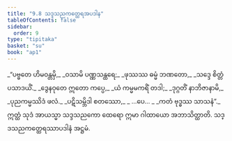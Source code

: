 ```yaml
---
title: "9.8 သဒ္ဒသညကတ္ထေရအပဒါန"
tableOfContents: false
sidebar:
  order: 9
type: "tipitaka"
basket: "su"
book: "ap1"
---
```



<DynamicBreadcrumb />

<Division number="43" book="ap1">

<Paragraph number="1742" type="verses" book="ap1">
_“ပဗ္ဗတေ ဟိမဝန္တမှိ,_  
_ဝသာမိ ပဏ္ဏသန္ထရေ;_  
_ဖုဿဿ ဓမ္မံ ဘဏတော,_  
_သဒ္ဒေ စိတ္တံ ပသာဒယိံ._  

</Paragraph>

</Division>
<Division number="44" book="ap1">

<Paragraph number="1743" type="verses" book="ap1">
_ဒွေနဝုတေ ဣတော ကပ္ပေ,_  
_ယံ ကမ္မမကရိံ တဒါ;_  
_ဒုဂ္ဂတိံ နာဘိဇာနာမိ,_  
_ပုညကမ္မဿိဒံ ဖလံ._  

</Paragraph>

</Division>
<Division number="45" book="ap1">

<Paragraph number="1744" type="verses" book="ap1">
_ပဋိသမ္ဘိဒါ စတဿော,_  
_ …ပေ… _  
_ကတံ ဗုဒ္ဓဿ သာသနံ”._  

</Paragraph>

<Paragraph number="1745" book="ap1">
ဣတ္ထံ သုဒံ အာယသ္မာ သဒ္ဒသညကော ထေရော ဣမာ ဂါထာယော အဘာသိတ္ထာတိ.

</Paragraph>
</Division>

<Paragraph number="1746" type="center" book="ap1">
သဒ္ဒသညကတ္ထေရဿာပဒါနံ အဋ္ဌမံ.
</Paragraph>